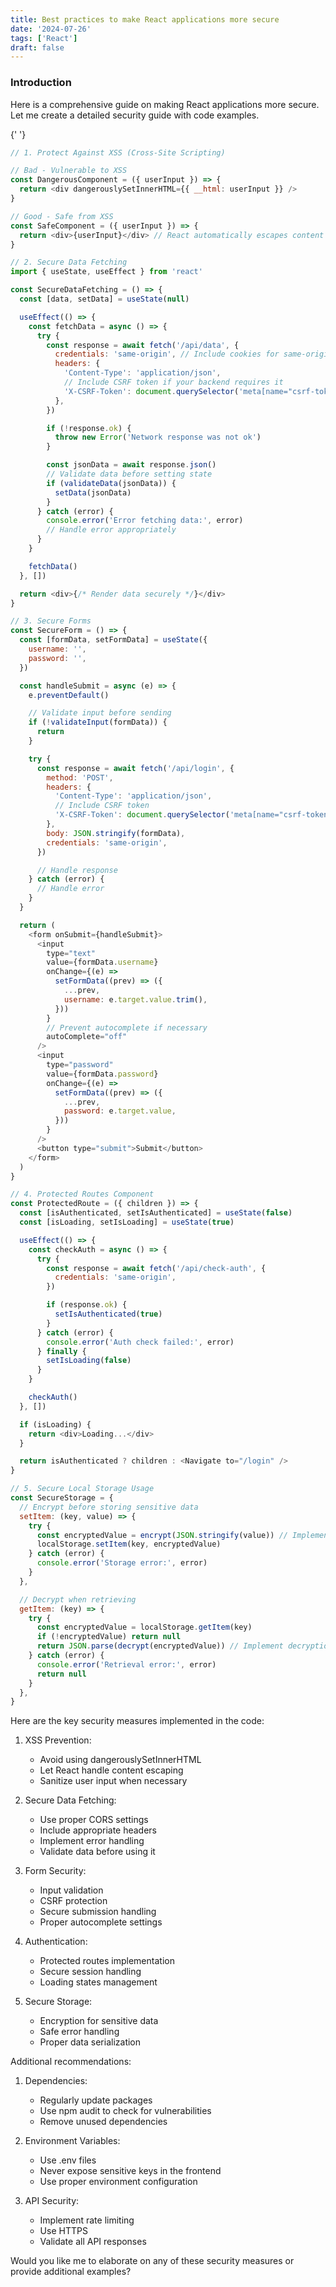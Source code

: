 ```yaml
---
title: Best practices to make React applications more secure
date: '2024-07-26'
tags: ['React']
draft: false
---
```


### Introduction

Here is a comprehensive guide on making React applications more secure. Let me create a detailed security guide with code examples.

<TOCInline toc={props.toc} exclude="Introduction" />{' '}

```javascript
// 1. Protect Against XSS (Cross-Site Scripting)

// Bad - Vulnerable to XSS
const DangerousComponent = ({ userInput }) => {
  return <div dangerouslySetInnerHTML={{ __html: userInput }} />
}

// Good - Safe from XSS
const SafeComponent = ({ userInput }) => {
  return <div>{userInput}</div> // React automatically escapes content
}

// 2. Secure Data Fetching
import { useState, useEffect } from 'react'

const SecureDataFetching = () => {
  const [data, setData] = useState(null)

  useEffect(() => {
    const fetchData = async () => {
      try {
        const response = await fetch('/api/data', {
          credentials: 'same-origin', // Include cookies for same-origin requests
          headers: {
            'Content-Type': 'application/json',
            // Include CSRF token if your backend requires it
            'X-CSRF-Token': document.querySelector('meta[name="csrf-token"]')?.content,
          },
        })

        if (!response.ok) {
          throw new Error('Network response was not ok')
        }

        const jsonData = await response.json()
        // Validate data before setting state
        if (validateData(jsonData)) {
          setData(jsonData)
        }
      } catch (error) {
        console.error('Error fetching data:', error)
        // Handle error appropriately
      }
    }

    fetchData()
  }, [])

  return <div>{/* Render data securely */}</div>
}

// 3. Secure Forms
const SecureForm = () => {
  const [formData, setFormData] = useState({
    username: '',
    password: '',
  })

  const handleSubmit = async (e) => {
    e.preventDefault()

    // Validate input before sending
    if (!validateInput(formData)) {
      return
    }

    try {
      const response = await fetch('/api/login', {
        method: 'POST',
        headers: {
          'Content-Type': 'application/json',
          // Include CSRF token
          'X-CSRF-Token': document.querySelector('meta[name="csrf-token"]')?.content,
        },
        body: JSON.stringify(formData),
        credentials: 'same-origin',
      })

      // Handle response
    } catch (error) {
      // Handle error
    }
  }

  return (
    <form onSubmit={handleSubmit}>
      <input
        type="text"
        value={formData.username}
        onChange={(e) =>
          setFormData((prev) => ({
            ...prev,
            username: e.target.value.trim(),
          }))
        }
        // Prevent autocomplete if necessary
        autoComplete="off"
      />
      <input
        type="password"
        value={formData.password}
        onChange={(e) =>
          setFormData((prev) => ({
            ...prev,
            password: e.target.value,
          }))
        }
      />
      <button type="submit">Submit</button>
    </form>
  )
}

// 4. Protected Routes Component
const ProtectedRoute = ({ children }) => {
  const [isAuthenticated, setIsAuthenticated] = useState(false)
  const [isLoading, setIsLoading] = useState(true)

  useEffect(() => {
    const checkAuth = async () => {
      try {
        const response = await fetch('/api/check-auth', {
          credentials: 'same-origin',
        })

        if (response.ok) {
          setIsAuthenticated(true)
        }
      } catch (error) {
        console.error('Auth check failed:', error)
      } finally {
        setIsLoading(false)
      }
    }

    checkAuth()
  }, [])

  if (isLoading) {
    return <div>Loading...</div>
  }

  return isAuthenticated ? children : <Navigate to="/login" />
}

// 5. Secure Local Storage Usage
const SecureStorage = {
  // Encrypt before storing sensitive data
  setItem: (key, value) => {
    try {
      const encryptedValue = encrypt(JSON.stringify(value)) // Implement encryption
      localStorage.setItem(key, encryptedValue)
    } catch (error) {
      console.error('Storage error:', error)
    }
  },

  // Decrypt when retrieving
  getItem: (key) => {
    try {
      const encryptedValue = localStorage.getItem(key)
      if (!encryptedValue) return null
      return JSON.parse(decrypt(encryptedValue)) // Implement decryption
    } catch (error) {
      console.error('Retrieval error:', error)
      return null
    }
  },
}
```

Here are the key security measures implemented in the code:

1. XSS Prevention:

   - Avoid using dangerouslySetInnerHTML
   - Let React handle content escaping
   - Sanitize user input when necessary

2. Secure Data Fetching:

   - Use proper CORS settings
   - Include appropriate headers
   - Implement error handling
   - Validate data before using it

3. Form Security:

   - Input validation
   - CSRF protection
   - Secure submission handling
   - Proper autocomplete settings

4. Authentication:

   - Protected routes implementation
   - Secure session handling
   - Loading states management

5. Secure Storage:
   - Encryption for sensitive data
   - Safe error handling
   - Proper data serialization

Additional recommendations:

1. Dependencies:

   - Regularly update packages
   - Use npm audit to check for vulnerabilities
   - Remove unused dependencies

2. Environment Variables:

   - Use .env files
   - Never expose sensitive keys in the frontend
   - Use proper environment configuration

3. API Security:
   - Implement rate limiting
   - Use HTTPS
   - Validate all API responses

Would you like me to elaborate on any of these security measures or provide additional examples?
